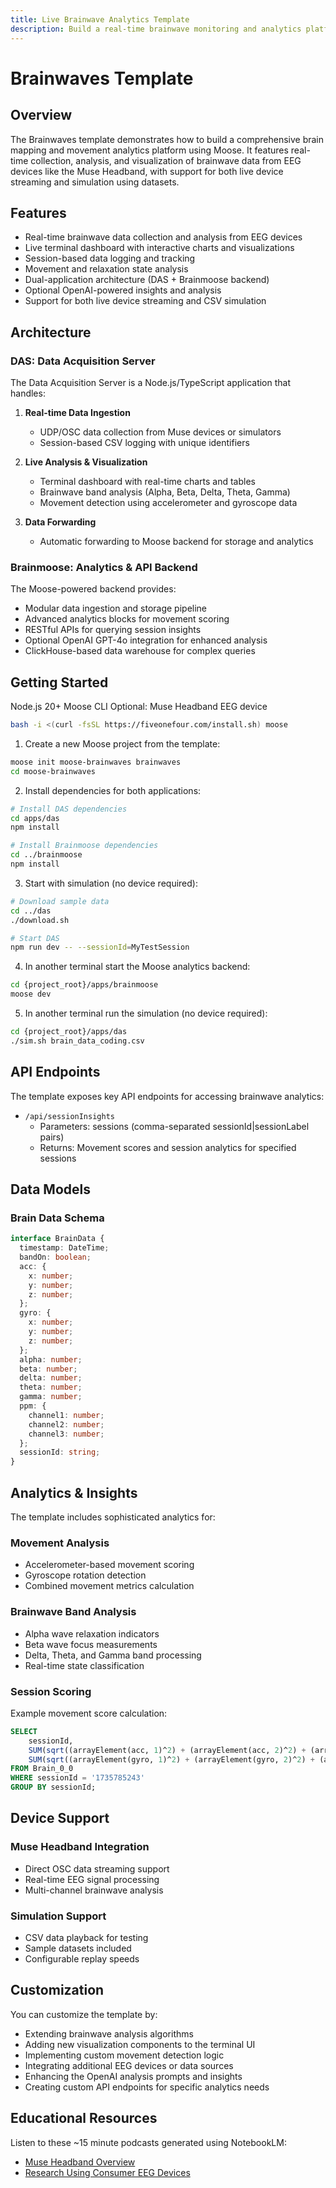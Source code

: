 ```yaml
---
title: Live Brainwave Analytics Template
description: Build a real-time brainwave monitoring and analytics platform using Moose, EEG devices, and advanced data processing
---
```



# Brainwaves Template

## Overview

The Brainwaves template demonstrates how to build a comprehensive brain mapping and movement analytics platform using Moose. It features real-time collection, analysis, and visualization of brainwave data from EEG devices like the Muse Headband, with support for both live device streaming and simulation using datasets.

## Features

- Real-time brainwave data collection and analysis from EEG devices
- Live terminal dashboard with interactive charts and visualizations
- Session-based data logging and tracking
- Movement and relaxation state analysis
- Dual-application architecture (DAS + Brainmoose backend)
- Optional OpenAI-powered insights and analysis
- Support for both live device streaming and CSV simulation

## Architecture

### DAS: Data Acquisition Server

The Data Acquisition Server is a Node.js/TypeScript application that handles:

1. **Real-time Data Ingestion**
   - UDP/OSC data collection from Muse devices or simulators
   - Session-based CSV logging with unique identifiers

2. **Live Analysis & Visualization**
   - Terminal dashboard with real-time charts and tables
   - Brainwave band analysis (Alpha, Beta, Delta, Theta, Gamma)
   - Movement detection using accelerometer and gyroscope data

3. **Data Forwarding**
   - Automatic forwarding to Moose backend for storage and analytics

### Brainmoose: Analytics & API Backend

The Moose-powered backend provides:

- Modular data ingestion and storage pipeline
- Advanced analytics blocks for movement scoring
- RESTful APIs for querying session insights
- Optional OpenAI GPT-4o integration for enhanced analysis
- ClickHouse-based data warehouse for complex queries

## Getting Started

<Callout title="Prerequisites" type="info">
Node.js 20+
Moose CLI
Optional: Muse Headband EEG device

```bash
bash -i <(curl -fsSL https://fiveonefour.com/install.sh) moose
```
</Callout>

1. Create a new Moose project from the template:
```bash
moose init moose-brainwaves brainwaves
cd moose-brainwaves
```

2. Install dependencies for both applications:
```bash
# Install DAS dependencies
cd apps/das
npm install

# Install Brainmoose dependencies
cd ../brainmoose
npm install
```

3. Start with simulation (no device required):
```bash
# Download sample data
cd ../das
./download.sh

# Start DAS
npm run dev -- --sessionId=MyTestSession
```

4. In another terminal start the Moose analytics backend:
```bash
cd {project_root}/apps/brainmoose
moose dev
```

5. In another terminal run the simulation (no device required):
```bash
cd {project_root}/apps/das
./sim.sh brain_data_coding.csv
```

## API Endpoints

The template exposes key API endpoints for accessing brainwave analytics:

- `/api/sessionInsights`
  - Parameters: sessions (comma-separated sessionId|sessionLabel pairs)
  - Returns: Movement scores and session analytics for specified sessions

## Data Models

### Brain Data Schema
```typescript
interface BrainData {
  timestamp: DateTime;
  bandOn: boolean;
  acc: {
    x: number;
    y: number;
    z: number;
  };
  gyro: {
    x: number;
    y: number;
    z: number;
  };
  alpha: number;
  beta: number;
  delta: number;
  theta: number;
  gamma: number;
  ppm: {
    channel1: number;
    channel2: number;
    channel3: number;
  };
  sessionId: string;
}
```

## Analytics & Insights

The template includes sophisticated analytics for:

### Movement Analysis
- Accelerometer-based movement scoring
- Gyroscope rotation detection
- Combined movement metrics calculation

### Brainwave Band Analysis
- Alpha wave relaxation indicators
- Beta wave focus measurements
- Delta, Theta, and Gamma band processing
- Real-time state classification

### Session Scoring
Example movement score calculation:
```sql
SELECT
    sessionId,
    SUM(sqrt((arrayElement(acc, 1)^2) + (arrayElement(acc, 2)^2) + (arrayElement(acc, 3)^2))) AS acc_movement_score,
    SUM(sqrt((arrayElement(gyro, 1)^2) + (arrayElement(gyro, 2)^2) + (arrayElement(gyro, 3)^2))) AS gyro_movement_score
FROM Brain_0_0
WHERE sessionId = '1735785243'
GROUP BY sessionId;
```

## Device Support

### Muse Headband Integration
- Direct OSC data streaming support
- Real-time EEG signal processing
- Multi-channel brainwave analysis

### Simulation Support
- CSV data playback for testing
- Sample datasets included
- Configurable replay speeds

## Customization

You can customize the template by:

- Extending brainwave analysis algorithms
- Adding new visualization components to the terminal UI
- Implementing custom movement detection logic
- Integrating additional EEG devices or data sources
- Enhancing the OpenAI analysis prompts and insights
- Creating custom API endpoints for specific analytics needs

## Educational Resources

<Callout title="Learn More" type="info">
Listen to these ~15 minute podcasts generated using NotebookLM:

- [Muse Headband Overview](https://downloads.fiveonefour.com/moose/template-data/brainwaves/podcasts/MuseHeadband.mp3)
- [Research Using Consumer EEG Devices](https://downloads.fiveonefour.com/moose/template-data/brainwaves/podcasts/ResearchUsingConsumerEEGDevices.mp3)
</Callout> 